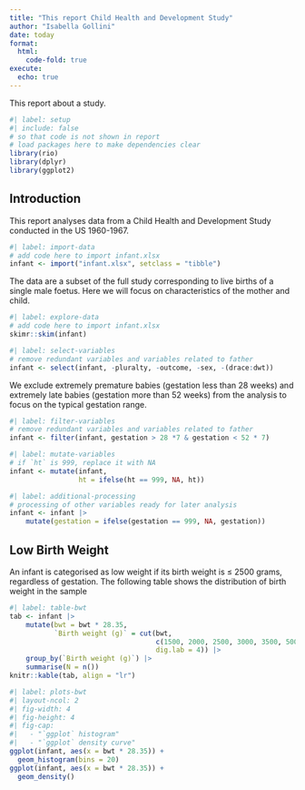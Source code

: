 ```yaml
---
title: "This report Child Health and Development Study"
author: "Isabella Gollini"
date: today
format: 
  html:
    code-fold: true 
execute:
  echo: true
---
```


This report about a study.

```r
#| label: setup
#| include: false
# so that code is not shown in report  
# load packages here to make dependencies clear
library(rio)
library(dplyr)
library(ggplot2)
```

## Introduction

This report analyses data from a Child Health and Development Study 
conducted in the US 1960-1967.

```r
#| label: import-data
# add code here to import infant.xlsx
infant <- import("infant.xlsx", setclass = "tibble")
```

The data are a subset of the full study corresponding to live births of a 
single male foetus. Here we will focus on characteristics of the mother 
and child.

```r
#| label: explore-data
# add code here to import infant.xlsx
skimr::skim(infant)
```

```r
#| label: select-variables
# remove redundant variables and variables related to father
infant <- select(infant, -pluralty, -outcome, -sex, -(drace:dwt))
```

We exclude extremely premature babies (gestation less than 28 
weeks) and extremely late babies (gestation more than 52 weeks) from the 
analysis to focus on the typical gestation range.

```r
#| label: filter-variables
# remove redundant variables and variables related to father
infant <- filter(infant, gestation > 28 *7 & gestation < 52 * 7)
```

```r
#| label: mutate-variables
# if `ht` is 999, replace it with NA
infant <- mutate(infant, 
                 ht = ifelse(ht == 999, NA, ht))
```

```r
#| label: additional-processing
# processing of other variables ready for later analysis
infant <- infant |>
    mutate(gestation = ifelse(gestation == 999, NA, gestation))

```

## Low Birth Weight 

An infant is categorised as low weight if its birth weight is ≤ 2500 
grams, regardless of gestation. The following table shows the distribution 
of birth weight in the sample

```r
#| label: table-bwt
tab <- infant |>
    mutate(bwt = bwt * 28.35,
           `Birth weight (g)` = cut(bwt, 
                                    c(1500, 2000, 2500, 3000, 3500, 5000),
                                    dig.lab = 4)) |>
    group_by(`Birth weight (g)`) |>
    summarise(N = n())
knitr::kable(tab, align = "lr")
```

```r
#| label: plots-bwt
#| layout-ncol: 2
#| fig-width: 4
#| fig-height: 4
#| fig-cap: 
#|   - "`ggplot` histogram"
#|   - "`ggplot` density curve"
ggplot(infant, aes(x = bwt * 28.35)) + 
  geom_histogram(bins = 20)
ggplot(infant, aes(x = bwt * 28.35)) + 
  geom_density()
```
